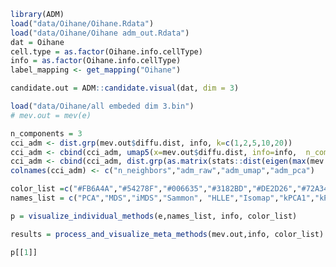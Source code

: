 

```r
library(ADM)
load("data/Oihane/Oihane.Rdata")
load("data/Oihane/Oihane adm_out.Rdata")
dat = Oihane
cell.type = as.factor(Oihane.info.cellType)
info = as.factor(Oihane.info.cellType)
label_mapping <- get_mapping("Oihane")
```

```r
candidate.out = ADM::candidate.visual(dat, dim = 3)

```


```r
load("data/Oihane/all embeded dim 3.bin")
# mev.out = mev(e)
```


```r
n_components = 3
cci_adm <- dist.grp(mev.out$diffu.dist, info, k=c(1,2,5,10,20))
cci_adm <- cbind(cci_adm, umap5(x=mev.out$diffu.dist, info=info,  n_components = n_components, do.plot=FALSE))
cci_adm <- cbind(cci_adm, dist.grp(as.matrix(stats::dist(eigen(max(mev.out$diffu.dist)-mev.out$diffu.dist)$vec[,1:n_components])), info, k=c(1,2,5,10,20))[,2])
colnames(cci_adm) <- c("n_neighbors","adm_raw","adm_umap","adm_pca")

```
```r
color_list =c("#FB6A4A","#54278F","#006635","#3182BD","#DE2D26","#72A34F","#5D7AD3", "#756BB1","#FCAE91","#fe87ac","#AFABAB","#67A9CF","#CBC9E2","#4d982e","#E6873E","#545454","#aa3474","#ee8c7d","#2e5fa1","#FDD0A3","#C22F2F","#036f73")
names_list = c("PCA","MDS","iMDS","Sammon", "HLLE","Isomap","kPCA1","kPCA2","LEIM" , "UMAP1" , "UMAP2" , "tSNE1", "tSNE2", "PHATE1", "PHATE2","KEF")

p = visualize_individual_methods(e,names_list, info, color_list)

results = process_and_visualize_meta_methods(mev.out,info, color_list)
```


```r
p[[1]]

```




